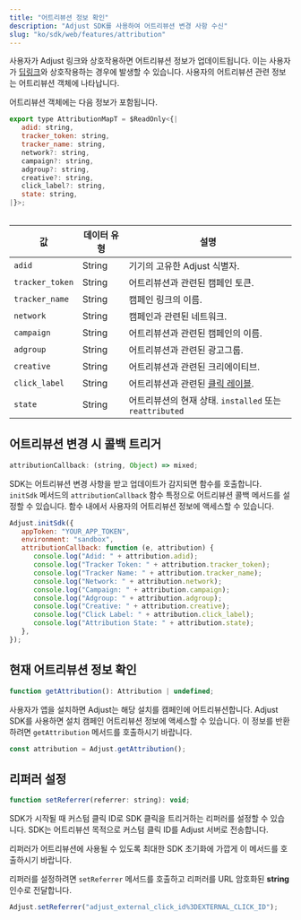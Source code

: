 ```yaml
---
title: "어트리뷰션 정보 확인"
description: "Adjust SDK를 사용하여 어트리뷰션 변경 사항 수신"
slug: "ko/sdk/web/features/attribution"
---
```


사용자가 Adjust 링크와 상호작용하면 어트리뷰션 정보가 업데이트됩니다. 이는 사용자가 [딥링크](https://help.adjust.com/ko/article/deep-links)와 상호작용하는 경우에 발생할 수 있습니다. 사용자의 어트리뷰션 관련 정보는 어트리뷰션 객체에 나타납니다.

어트리뷰션 객체에는 다음 정보가 포함됩니다.

```js
export type AttributionMapT = $ReadOnly<{|
   adid: string,
   tracker_token: string,
   tracker_name: string,
   network?: string,
   campaign?: string,
   adgroup?: string,
   creative?: string,
   click_label?: string,
   state: string,
|}>;
```

<Table>

| 값              | 데이터 유형 | 설명                                                                                |
| --------------- | ----------- | ----------------------------------------------------------------------------------- |
| `adid`          | String      | 기기의 고유한 Adjust 식별자.                                                        |
| `tracker_token` | String      | 어트리뷰션과 관련된 캠페인 토큰.                                                    |
| `tracker_name`  | String      | 캠페인 링크의 이름.                                                                 |
| `network`       | String      | 캠페인과 관련된 네트워크.                                                           |
| `campaign`      | String      | 어트리뷰션과 관련된 캠페인의 이름.                                                  |
| `adgroup`       | String      | 어트리뷰션과 관련된 광고그룹.                                                       |
| `creative`      | String      | 어트리뷰션과 관련된 크리에이티브.                                                   |
| `click_label`   | String      | 어트리뷰션과 관련된 [클릭 레이블](https://help.adjust.com/ko/article/user-rewards). |
| `state`         | String      | 어트리뷰션의 현재 상태. `installed` 또는 `reattributed`                             |

</Table>

## 어트리뷰션 변경 시 콜백 트리거

```js
attributionCallback: (string, Object) => mixed;
```

SDK는 어트리뷰션 변경 사항을 받고 업데이트가 감지되면 함수를 호출합니다. `initSdk` 메서드의 `attributionCallback` 함수 특정으로 어트리뷰션 콜백 메서드를 설정할 수 있습니다. 함수 내에서 사용자의 어트리뷰션 정보에 액세스할 수 있습니다.

```js
Adjust.initSdk({
   appToken: "YOUR_APP_TOKEN",
   environment: "sandbox",
   attributionCallback: function (e, attribution) {
      console.log("Adid: " + attribution.adid);
      console.log("Tracker Token: " + attribution.tracker_token);
      console.log("Tracker Name: " + attribution.tracker_name);
      console.log("Network: " + attribution.network);
      console.log("Campaign: " + attribution.campaign);
      console.log("Adgroup: " + attribution.adgroup);
      console.log("Creative: " + attribution.creative);
      console.log("Click Label: " + attribution.click_label);
      console.log("Attribution State: " + attribution.state);
   },
});
```

## 현재 어트리뷰션 정보 확인

```js
function getAttribution(): Attribution | undefined;
```

사용자가 앱을 설치하면 Adjust는 해당 설치를 캠페인에 어트리뷰션합니다. Adjust SDK를 사용하면 설치 캠페인 어트리뷰션 정보에 액세스할 수 있습니다. 이 정보를 반환하려면 `getAttribution` 메서드를 호출하시기 바랍니다.

```js
const attribution = Adjust.getAttribution();
```

## 리퍼러 설정

```js
function setReferrer(referrer: string): void;
```

SDK가 시작될 때 커스텀 클릭 ID로 SDK 클릭을 트리거하는 리퍼러를 설정할 수 있습니다. SDK는 어트리뷰션 목적으로 커스텀 클릭 ID를 Adjust 서버로 전송합니다.

<Callout type="important">

리퍼러가 어트리뷰션에 사용될 수 있도록 최대한 SDK 초기화에 가깝게 이 메서드를 호출하시기 바랍니다.

</Callout>

리퍼러를 설정하려면 `setReferrer` 메서드를 호출하고 리퍼러를 URL 암호화된 **string** 인수로 전달합니다.

```js
Adjust.setReferrer("adjust_external_click_id%3DEXTERNAL_CLICK_ID");
```
